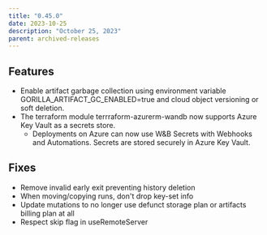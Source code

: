 ```yaml
---
title: "0.45.0"
date: 2023-10-25
description: "October 25, 2023"
parent: archived-releases
---
```



<Danger>
<Text/>
</Danger>

## Features

* Enable artifact garbage collection using environment variable GORILLA_ARTIFACT_GC_ENABLED=true and cloud object versioning or soft deletion.
* The terraform module terrraform-azurerm-wandb now supports Azure Key Vault as a secrets store. 
  * Deployments on Azure can now use W&B Secrets with Webhooks and Automations. Secrets are stored securely in Azure Key Vault.

## Fixes

* Remove invalid early exit preventing history deletion
* When moving/copying runs, don't drop key-set info
* Update mutations to no longer use defunct storage plan or artifacts billing plan at all
* Respect skip flag in useRemoteServer
